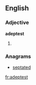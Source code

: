 ==English==

===Adjective===
'''adeptest'''
# {{context|archaic}} {{superlative of|adept}}

===Anagrams===
* [[septated#English|septated]]

[[fr:adeptest]]